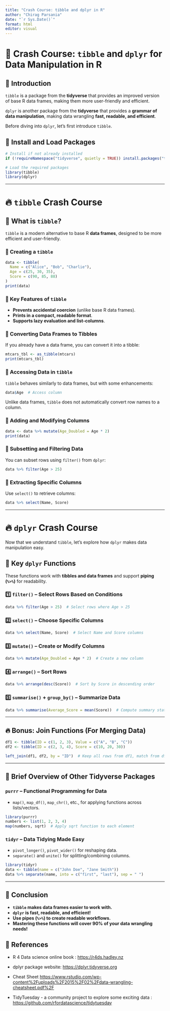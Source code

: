 ```yaml
---
title: "Crash Course: tibble and dplyr in R"
author: "Chirag Parsania"
date: "`r Sys.Date()`"
format: html
editor: visual
---
```


# 🚀 Crash Course: `tibble` and `dplyr` for Data Manipulation in R

## 📌 Introduction

`tibble` is a package from the **tidyverse** that provides an improved version of base R data frames, making them more user-friendly and efficient.

`dplyr` is another package from the **tidyverse** that provides a **grammar of data manipulation**, making data wrangling **fast, readable, and efficient**.

Before diving into `dplyr`, let's first introduce `tibble`.

## 🔹 Install and Load Packages

```r
# Install if not already installed
if (!requireNamespace("tidyverse", quietly = TRUE)) install.packages("tidyverse")

# Load the required packages
library(tibble)
library(dplyr)
```

------------------------------------------------------------------------

# 🔥 `tibble` Crash Course

## 🔹 What is `tibble`?

`tibble` is a modern alternative to base R **data frames**, designed to be more efficient and user-friendly.

### 📌 Creating a `tibble`

```r
data <- tibble(
  Name = c("Alice", "Bob", "Charlie"),
  Age = c(25, 30, 35),
  Score = c(90, 85, 88)
)
print(data)
```

### 📌 Key Features of `tibble`

-   **Prevents accidental coercion** (unlike base R data frames).
-   **Prints in a compact, readable format**.
-   **Supports lazy evaluation and list-columns**.

### 🔹 Converting Data Frames to Tibbles

If you already have a data frame, you can convert it into a tibble:

```r
mtcars_tbl <- as_tibble(mtcars)
print(mtcars_tbl)
```

### 🔹 Accessing Data in `tibble`

`tibble` behaves similarly to data frames, but with some enhancements:

```r
data$Age  # Access column
```

Unlike data frames, `tibble` does not automatically convert row names to a column.

### 🔹 Adding and Modifying Columns

```r
data <- data %>% mutate(Age_Doubled = Age * 2)
print(data)
```

### 🔹 Subsetting and Filtering Data

You can subset rows using `filter()` from `dplyr`:

```r
data %>% filter(Age > 25)
```

### 🔹 Extracting Specific Columns

Use `select()` to retrieve columns:

```r
data %>% select(Name, Score)
```

------------------------------------------------------------------------

# 🔥 `dplyr` Crash Course

Now that we understand `tibble`, let's explore how `dplyr` makes data manipulation easy.

## 🔹 Key `dplyr` Functions

These functions work with **tibbles and data frames** and support **piping (`%>%`)** for readability.

### 1️⃣ `filter()` – Select Rows Based on Conditions

```r
data %>% filter(Age > 25)  # Select rows where Age > 25
```

### 2️⃣ `select()` – Choose Specific Columns

```r
data %>% select(Name, Score)  # Select Name and Score columns
```

### 3️⃣ `mutate()` – Create or Modify Columns

```r
data %>% mutate(Age_Doubled = Age * 2)  # Create a new column
```

### 4️⃣ `arrange()` – Sort Rows

```r
data %>% arrange(desc(Score))  # Sort by Score in descending order
```

### 5️⃣ `summarise()` + `group_by()` – Summarize Data

```r
data %>% summarise(Average_Score = mean(Score))  # Compute summary stats
```

------------------------------------------------------------------------

## 🔥 Bonus: Join Functions (For Merging Data)

```r
df1 <- tibble(ID = c(1, 2, 3), Value = c("A", "B", "C"))
df2 <- tibble(ID = c(2, 3, 4), Score = c(10, 20, 30))

left_join(df1, df2, by = "ID")  # Keep all rows from df1, match from df2
```

------------------------------------------------------------------------

## 🔹 Brief Overview of Other Tidyverse Packages

### `purrr` – Functional Programming for Data

-   `map()`, `map_df()`, `map_chr()`, etc., for applying functions across lists/vectors.

```r
library(purrr)
numbers <- list(1, 2, 3, 4)
map(numbers, sqrt)  # Apply sqrt function to each element
```

### `tidyr` – Data Tidying Made Easy

-   `pivot_longer()`, `pivot_wider()` for reshaping data.
-   `separate()` and `unite()` for splitting/combining columns.

```r
library(tidyr)
data <- tibble(name = c("John Doe", "Jane Smith"))
data %>% separate(name, into = c("first", "last"), sep = " ")
```

------------------------------------------------------------------------

## 🎉 Conclusion

-   **`tibble` makes data frames easier to work with.**
-   **`dplyr` is fast, readable, and efficient!**
-   **Use pipes (`%>%`) to create readable workflows.**
-   **Mastering these functions will cover 90% of your data wrangling needs!**

## 🎉 References

-   R 4 Data science online book : <https://r4ds.hadley.nz>

-   dplyr package website: <https://dplyr.tidyverse.org>

-   Cheat Sheet <https://www.rstudio.com/wp-content%2Fuploads%2F2015%2F02%2Fdata-wrangling-cheatsheet.pdf%2F>

-   TidyTuesday - a community project to explore some exciting data : <https://github.com/rfordatascience/tidytuesday>
